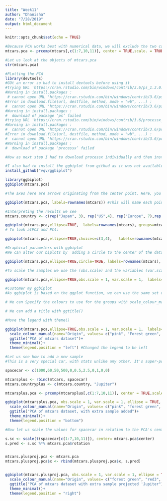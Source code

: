 ---
title: "Week11"
author: "Dhanisha"
date: "7/28/2019"
output: html_document
---

```{r setup, include=FALSE}
knitr::opts_chunk$set(echo = TRUE)

```


```{r setup, include=FALSE}
#Because PCA works best with numerical data, we will exclude the two categorical variables (vs and am) and we are left with matrix of 9 columns and 32 rows, and we use prcomp, and assigning  output to mtcars.pca.
mtcars.pca <- prcomp(mtcars[,c(1:7,10,11)], center = TRUE,scale. = TRUE)

#Let us look at the objects of mtcars.pca
str(mtcars.pca)

```

```{r}
#PLotting the PCA
library(devtools)
#GOt an error so had to install devtools before using it
#trying URL 'https://cran.rstudio.com/bin/windows/contrib/3.6/ps_1.3.0.zip'
#Warning in install.packages :
 # cannot open URL 'https://cran.rstudio.com/bin/windows/contrib/3.6/ps_1.3.0.zip': HTTP status was '403 Forbidden'
#Error in download.file(url, destfile, method, mode = "wb", ...) : 
#  cannot open URL 'https://cran.rstudio.com/bin/windows/contrib/3.6/ps_1.3.0.zip'
#Warning in install.packages :
#  download of package ‘ps’ failed
#trying URL 'https://cran.rstudio.com/bin/windows/contrib/3.6/processx_3.4.1.zip'
#Warning in install.packages :
#  cannot open URL 'https://cran.rstudio.com/bin/windows/contrib/3.6/processx_3.4.1.zip': HTTP status was '403 #Forbidden'
#Error in download.file(url, destfile, method, mode = "wb", ...) : 
#  cannot open URL 'https://cran.rstudio.com/bin/windows/contrib/3.6/processx_3.4.1.zip'
#Warning in install.packages :
#  download of package ‘processx’ failed

#Now as next step I had to download processx individually and then install it again

#I also had to install the ggbiplot from githud as it was not available to load in R
install_github("vqv/ggbiplot")

library(ggbiplot)
ggbiplot(mtcars.pca)

#The axes here are arrows originating from the center point. Here, you see that the variables hp, cyl, and disp all contribute to PC1, with higher values in those variables moving the samples to the right on this plot. THis not extremely helpful without knowing which point corresponds to which sample (car).

ggbiplot(mtcars.pca, labels=rownames(mtcars)) #This will name each point with the name of the car

```

```{r}
#Interpreting the results we see
mtcars.country <- c(rep("Japan", 3), rep("US",4), rep("Europe", 7),rep("US",3), "Europe", rep("Japan", 3), rep("US",4), rep("Europe", 3), "US", rep("Europe", 3))

ggbiplot(mtcars.pca,ellipse=TRUE,  labels=rownames(mtcars), groups=mtcars.country)
# To look atPC3 and PC4:

ggbiplot(mtcars.pca,ellipse=TRUE,choices=c(3,4),   labels=rownames(mtcars), groups=mtcars.country)

````

```{r}
#Graphical parameters with ggbiplot
#We can alter our biplots by  adding a circle to the center of the dataset using (circle argument):

ggbiplot(mtcars.pca,ellipse=TRUE,circle=TRUE, labels=rownames(mtcars), groups=mtcars.country)

#To scale the samples we use the (obs.scale) and the variables (var.scale):

ggbiplot(mtcars.pca,ellipse=TRUE,obs.scale = 1, var.scale = 1,  labels=rownames(mtcars), groups=mtcars.country)
```

```{r}
#Customer my ggbiplot
#As ggbiplot is based on the ggplot function, we can use the same set of graphical parameters to alter the biplots.

# We can Specify the colours to use for the groups with scale_colour_manual()

# We can add a title with ggtitle()

#Move the legend with theme()

ggbiplot(mtcars.pca,ellipse=TRUE,obs.scale = 1, var.scale = 1,  labels=rownames(mtcars), groups=mtcars.country) +
  scale_colour_manual(name="Origin", values= c("pink", "Forest green", "light blue"))+
  ggtitle("PCA of mtcars dataset")+
  theme_minimal()+
  theme(legend.position = "left") #Changed the legend to be left
```

```{r}
#Let us see how to add a new sample
#This is a very special car, with stats unlike any other. It's super-powerful, has a 60-cylinder engine, amazing fuel economy, no gears and is very light. It's a "spacecar", from Jupiter.

spacecar <- c(1000,60,50,500,0,0.5,2.5,0,1,0,0)

mtcarsplus <- rbind(mtcars, spacecar)
mtcars.countryplus <- c(mtcars.country, "Jupiter")

mtcarsplus.pca <- prcomp(mtcarsplus[,c(1:7,10,11)], center = TRUE,scale. = TRUE)

ggbiplot(mtcarsplus.pca, obs.scale = 1, var.scale = 1, ellipse = TRUE, circle = FALSE, var.axes=TRUE, labels=c(rownames(mtcars), "spacecar"), groups=mtcars.countryplus)+
  scale_colour_manual(name="Origin", values= c("pink", "forest green", "violet", "light blue"))+
  ggtitle("PCA of mtcars dataset, with extra sample added")+
  theme_minimal()+
  theme(legend.position = "bottom")

```


```{r}
#Now let us scale the values for spacecar in relation to the PCA's center (mtcars.pca$center) and then let us apply the rotation of the PCA matrix to the spacecar sample.After this we can use  rbind() the projected values for spacecar to the rest of the pca$x matrix and pass this to ggbiplot as before...

s.sc <- scale(t(spacecar[c(1:7,10,11)]), center= mtcars.pca$center)
s.pred <- s.sc %*% mtcars.pca$rotation


mtcars.plusproj.pca <- mtcars.pca
mtcars.plusproj.pca$x <- rbind(mtcars.plusproj.pca$x, s.pred)


ggbiplot(mtcars.plusproj.pca, obs.scale = 1, var.scale = 1, ellipse = TRUE, circle = FALSE, var.axes=TRUE, labels=c(rownames(mtcars), "spacecar"), groups=mtcars.countryplus)+
  scale_colour_manual(name="Origin", values= c("forest green", "red3", "pink", "light blue"))+
  ggtitle("PCA of mtcars dataset with extra sample projected 'Jupiter")+
  theme_minimal()+
  theme(legend.position = "right")

```








